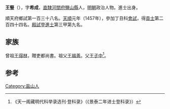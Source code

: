 '''王豎'''（{{bd|1425年||？}}），字'''希成'''，[[北直隸|直隸]][[河間府|河間府]][[鹽山縣|鹽山縣]]人，[[明朝|明朝]]政治人物。進士出身。

順天府鄉試第一百三十八名。[[天顺_(明朝)|天順]]元年（1457年），參加丁丑科[[會試|會試]]，得[[貢士|貢士]]第二百四十四名。[[殿試|殿試]]登[[進士|進士]]第三甲第九名。

==家族==
曾祖[[王得林|王得林]]，贈吏都尚書。祖父[[王福善|王福善]]。父[[王子中|王子中]]<ref>《天一阁藏明代科举录选刊·登科录》（《景泰二年进士登科录》）</ref>。

==参考==
{{reflist}}

{{天順元年丁丑科殿試金榜}}
{{DEFAULTSORT:Wang王}}

[[Category:盐山人|Category:盐山人]]